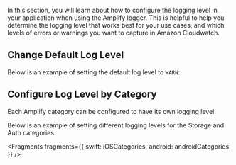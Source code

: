 In this section, you will learn about how to configure the logging level in your application when using the Amplify logger. This is helpful to help you determine the logging level that works best for your use cases, and which levels of errors or warnings you want to capture in Amazon Cloudwatch.

## Change Default Log Level

Below is an example of setting the default log level to `WARN`:


<BlockSwitcher>
  <Block name="With Configuration File">
    <Fragments fragments={{ all: commonDefaultLogLevel }} />
  </Block>
  <Block name="With Code">
    <Fragments
      fragments={{
        swift: iosDefaultLogLevel,
        android: androidDefaultLogLevel
      }}
    />
  </Block>
</BlockSwitcher>

## Configure Log Level by Category

Each Amplify category can be configured to have its own logging level.

Below is an example of setting different logging levels for the Storage and Auth categories.


<BlockSwitcher>
  <Block name="With Configuration File">
    <Fragments fragments={{ all: commonCategoryLogLevel }} />
  </Block>
  <Block name="With Code">
    <Fragments
      fragments={{
        swift: iosCategoryLogLevel,
        android: androidCategoryLogLevel
      }}
    />
  </Block>
</BlockSwitcher>


<Fragments
  fragments={{
    swift: iOSCategories,
    android: androidCategories
  }}
/>
